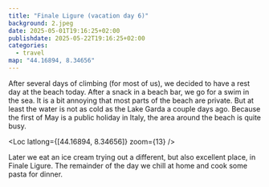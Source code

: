 ```yaml
---
title: "Finale Ligure (vacation day 6)"
background: 2.jpeg
date: 2025-05-01T19:16:25+02:00
publishdate: 2025-05-22T19:16:25+02:00
categories:
  - travel
map: "44.16894, 8.34656"
---
```


After several days of climbing (for most of us), we decided to have a rest day
at the beach today. After a snack in a beach bar, we go for a swim in the sea.
It is a bit annoying that most parts of the beach are private. But at least the
water is not as cold as the Lake Garda a couple days ago. Because the first of
May is a public holiday in Italy, the area around the beach is quite busy.

<Loc latlong={[44.16894, 8.34656]} zoom={13} />

Later we eat an ice cream trying out a different, but also excellent place, in
Finale Ligure. The remainder of the day we chill at home and cook some pasta
for dinner.

<Gallery>
  <Rimg src="1.jpeg" alt="Finale Ligure" />
  <Rimg src="2.jpeg" alt="Finale Ligure" />
  <Rimg src="4.jpeg" alt="Finale Ligure" />
</Gallery>

<Nextday />
